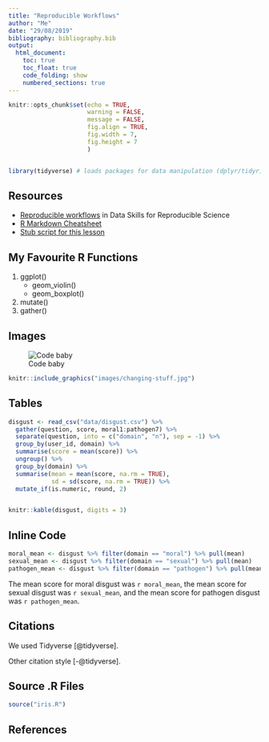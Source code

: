 ```yaml
---
title: "Reproducible Workflows"
author: "Me"
date: "29/08/2019"
bibliography: bibliography.bib
output: 
  html_document:
    toc: true
    toc_float: true
    code_folding: show
    numbered_sections: true
---
```


```r
knitr::opts_chunk$set(echo = TRUE, 
                      warning = FALSE, 
                      message = FALSE,
                      fig.align = TRUE,
                      fig.width = 7,
                      fig.height = 7
                      )


library(tidyverse) # loads packages for data manipulation (dplyr/tidyr)
```

## Resources

* [Reproducible workflows](https://psyteachr.github.io/msc-data-skills/repro.html) in Data Skills for Reproducible Science
* [R Markdown Cheatsheet](https://github.com/rstudio/cheatsheets/raw/master/rmarkdown-2.0.pdf)
* [Stub script for this lesson](stubs/6_repro.Rmd)


## My Favourite R Functions

1. ggplot()
    - geom_violin()
    - geom_boxplot()
1. mutate()
1. gather()


## Images


![Code baby](images/code_baby.jpg)


```r
knitr::include_graphics("images/changing-stuff.jpg")
```


## Tables

```r
disgust <- read_csv("data/disgust.csv") %>%
  gather(question, score, moral1:pathogen7) %>%
  separate(question, into = c("domain", "n"), sep = -1) %>%
  group_by(user_id, domain) %>%
  summarise(score = mean(score)) %>%
  ungroup() %>%
  group_by(domain) %>%
  summarise(mean = mean(score, na.rm = TRUE),
            sd = sd(score, na.rm = TRUE)) %>%
  mutate_if(is.numeric, round, 2)


knitr::kable(disgust, digits = 3)
```


## Inline Code

```r
moral_mean <- disgust %>% filter(domain == "moral") %>% pull(mean)
sexual_mean <- disgust %>% filter(domain == "sexual") %>% pull(mean)
pathogen_mean <- disgust %>% filter(domain == "pathogen") %>% pull(mean)
```


The mean score for moral disgust was `r moral_mean`, the mean score for sexual disgust was `r sexual_mean`, and the mean score for pathogen disgust was `r pathogen_mean`.

## Citations

We used Tidyverse [@tidyverse].

Other citation style [-@tidyverse].

## Source .R Files


```r
source("iris.R")
```


## References

